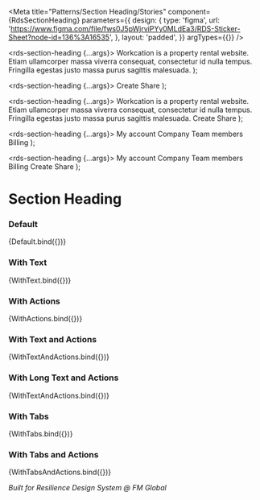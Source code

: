 
<Meta
  title="Patterns/Section Heading/Stories"
  component={RdsSectionHeading}
  parameters={{
    design: {
      type: 'figma',
      url: 'https://www.figma.com/file/fws0J5pWjrviPYy0MLdEa3/RDS-Sticker-Sheet?node-id=136%3A16535',
    },
    layout: 'padded',
  }}
  argTypes={{}}
/>


  <rds-section-heading {...args}>
    <rds-text size="sm" spacing="none" slot="content">
      Workcation is a property rental website. Etiam ullamcorper massa viverra consequat, consectetur id nulla tempus. Fringilla egestas justo massa purus sagittis malesuada.
    </rds-text>
  </rds-section-heading>
);

  <rds-section-heading {...args}>
    <rds-button size="sm" slot="action-primary">
      Create
    </rds-button>
    <rds-button size="sm" appearance="tertiary" slot="action-secondary">
      Share
    </rds-button>
  </rds-section-heading>
);

  <rds-section-heading {...args}>
    <rds-text size="sm" spacing="none" slot="content">
      Workcation is a property rental website. Etiam ullamcorper massa viverra consequat, consectetur id nulla tempus. Fringilla egestas justo massa purus sagittis malesuada.
    </rds-text>
    <rds-button size="sm" slot="action-primary">
      Create
    </rds-button>
    <rds-button size="sm" appearance="tertiary" slot="action-secondary">
      Share
    </rds-button>
  </rds-section-heading>
);

  <rds-section-heading {...args}>
    <rds-tabs slot="content">
      <rds-tab tab="tab1">My account</rds-tab>
      <rds-tab tab="tab2">Company</rds-tab>
      <rds-tab tab="tab3">Team members</rds-tab>
      <rds-tab tab="tab4">Billing</rds-tab>
    </rds-tabs>
  </rds-section-heading>
);

  <rds-section-heading {...args}>
    <rds-tabs slot="content">
      <rds-tab tab="tab1">My account</rds-tab>
      <rds-tab tab="tab2">Company</rds-tab>
      <rds-tab tab="tab3">Team members</rds-tab>
      <rds-tab tab="tab4">Billing</rds-tab>
    </rds-tabs>
    <rds-button size="sm" slot="action-primary">
      Create
    </rds-button>
    <rds-button size="sm" appearance="tertiary" slot="action-secondary">
      Share
    </rds-button>
  </rds-section-heading>
);

# Section Heading

### Default

<Canvas>
  <Story
    name="Default"
    args={{
      text: 'Section Heading Text',
    }}
  >
    {Default.bind({})}
  </Story>
</Canvas>

### With Text

<Canvas>
  <Story
    name="With Text"
    args={{
      text: 'Section Heading Text',
    }}
  >
    {WithText.bind({})}
  </Story>
</Canvas>

### With Actions

<Canvas>
  <Story
    name="With Actions"
    args={{
      text: 'Section Heading Text',
    }}
  >
    {WithActions.bind({})}
  </Story>
</Canvas>

### With Text and Actions

<Canvas>
  <Story
    name="With Text and Actions"
    args={{
      text: 'Section Heading Text',
    }}
  >
    {WithTextAndActions.bind({})}
  </Story>
</Canvas>

### With Long Text and Actions

<Canvas>
  <Story
    name="With Long Text and Actions"
    args={{
      text: 'A Very Long Title Text That Will Break To The Next Line If Necessary',
    }}
  >
    {WithTextAndActions.bind({})}
  </Story>
</Canvas>

### With Tabs

<Canvas>
  <Story
    name="With Tabs"
    args={{
      text: 'Section Heading Text',
    }}
  >
    {WithTabs.bind({})}
  </Story>
</Canvas>

### With Tabs and Actions

<Canvas>
  <Story
    name="With Tabs and Actions"
    args={{
      text: 'Section Heading Text',
    }}
  >
    {WithTabsAndActions.bind({})}
  </Story>
</Canvas>

_Built for Resilience Design System @ FM Global_

